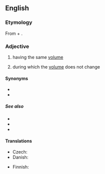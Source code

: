 ==English==

===Etymology===
From {{uder|en|grc|ἴσος||equal}} + {{m|grc|χώρα||space}}.

===Adjective===
{{head|en|adjective}}

# having the same [[volume]]
# {{lb|en|physics|of a thermodynamic process}} during which the [[volume]] does not change

====Synonyms====
* {{l|en|isovolumic}}
* {{l|en|isovolumetric}}

=====See also=====
* {{l|en|isobaric}}
* {{l|en|isothermal}}
* {{l|en|adiabatic}}

====Translations====
{{trans-top|thermodynamics}}
* Czech: {{t|cs|izochorický}}
* Danish: {{t|da|isokor}}
{{trans-mid}}
* Finnish: {{t|fi|isokoorinen}}
{{trans-bottom}}
